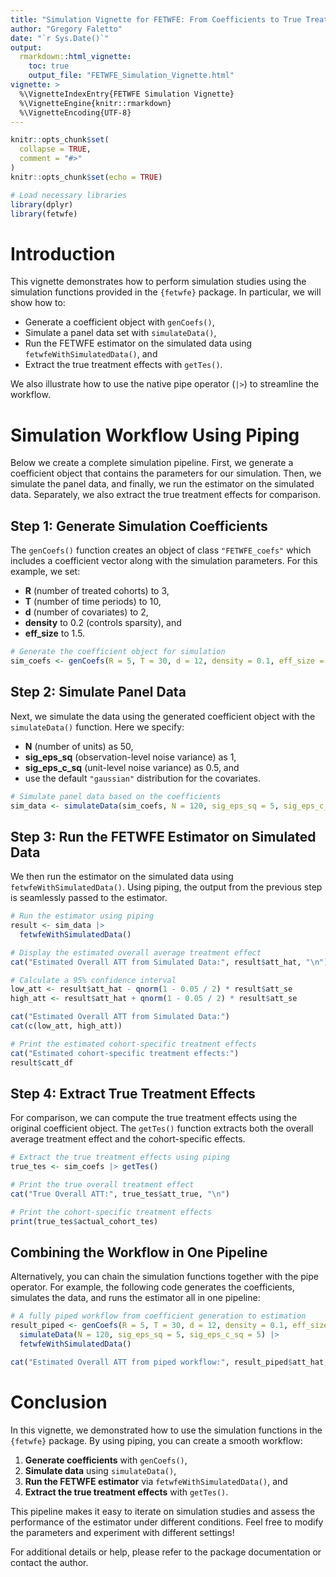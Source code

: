 ```yaml
---
title: "Simulation Vignette for FETWFE: From Coefficients to True Treatment Effects"
author: "Gregory Faletto"
date: "`r Sys.Date()`"
output:
  rmarkdown::html_vignette:
    toc: true
    output_file: "FETWFE_Simulation_Vignette.html"
vignette: >
  %\VignetteIndexEntry{FETWFE Simulation Vignette}
  %\VignetteEngine{knitr::rmarkdown}
  %\VignetteEncoding{UTF-8}
---
```


```r
knitr::opts_chunk$set(
  collapse = TRUE,
  comment = "#>"
)
knitr::opts_chunk$set(echo = TRUE)

```

```r
# Load necessary libraries
library(dplyr)
library(fetwfe)
```

# Introduction

This vignette demonstrates how to perform simulation studies using the simulation functions provided in the `{fetwfe}` package. In particular, we will show how to:
  
- Generate a coefficient object with `genCoefs()`,
- Simulate a panel data set with `simulateData()`,
- Run the FETWFE estimator on the simulated data using `fetwfeWithSimulatedData()`, and
- Extract the true treatment effects with `getTes()`.

We also illustrate how to use the native pipe operator (`|>`) to streamline the workflow.

# Simulation Workflow Using Piping

Below we create a complete simulation pipeline. First, we generate a coefficient object that contains the parameters for our simulation. Then, we simulate the panel data, and finally, we run the estimator on the simulated data. Separately, we also extract the true treatment effects for comparison.

## Step 1: Generate Simulation Coefficients

The `genCoefs()` function creates an object of class `"FETWFE_coefs"` which includes a coefficient vector along with the simulation parameters. For this example, we set:
  
- **R** (number of treated cohorts) to 3,
- **T** (number of time periods) to 10,
- **d** (number of covariates) to 2,
- **density** to 0.2 (controls sparsity), and
- **eff_size** to 1.5.

```r
# Generate the coefficient object for simulation
sim_coefs <- genCoefs(R = 5, T = 30, d = 12, density = 0.1, eff_size = 2, seed = 101)
```

## Step 2: Simulate Panel Data

Next, we simulate the data using the generated coefficient object with the `simulateData()` function. Here we specify:

- **N** (number of units) as 50,
- **sig_eps_sq** (observation-level noise variance) as 1,
- **sig_eps_c_sq** (unit-level noise variance) as 0.5, and
- use the default `"gaussian"` distribution for the covariates.

```r
# Simulate panel data based on the coefficients
sim_data <- simulateData(sim_coefs, N = 120, sig_eps_sq = 5, sig_eps_c_sq = 5, distribution = "gaussian")
```

## Step 3: Run the FETWFE Estimator on Simulated Data

We then run the estimator on the simulated data using `fetwfeWithSimulatedData()`. Using piping, the output from the previous step is seamlessly passed to the estimator.

```r
# Run the estimator using piping
result <- sim_data |>
  fetwfeWithSimulatedData()

# Display the estimated overall average treatment effect
cat("Estimated Overall ATT from Simulated Data:", result$att_hat, "\n")

# Calculate a 95% confidence interval
low_att <- result$att_hat - qnorm(1 - 0.05 / 2) * result$att_se
high_att <- result$att_hat + qnorm(1 - 0.05 / 2) * result$att_se

cat("Estimated Overall ATT from Simulated Data:")
cat(c(low_att, high_att))

# Print the estimated cohort-specific treatment effects
cat("Estimated cohort-specific treatment effects:")
result$catt_df

```

## Step 4: Extract True Treatment Effects

For comparison, we can compute the true treatment effects using the original coefficient object. The `getTes()` function extracts both the overall average treatment effect and the cohort-specific effects.

```r
# Extract the true treatment effects using piping
true_tes <- sim_coefs |> getTes()

# Print the true overall treatment effect
cat("True Overall ATT:", true_tes$att_true, "\n")

# Print the cohort-specific treatment effects
print(true_tes$actual_cohort_tes)
```

## Combining the Workflow in One Pipeline

Alternatively, you can chain the simulation functions together with the pipe operator. For example, the following code generates the coefficients, simulates the data, and runs the estimator all in one pipeline:

```r
# A fully piped workflow from coefficient generation to estimation
result_piped <- genCoefs(R = 5, T = 30, d = 12, density = 0.1, eff_size = 2, seed = 2025) |>
  simulateData(N = 120, sig_eps_sq = 5, sig_eps_c_sq = 5) |>
  fetwfeWithSimulatedData()

cat("Estimated Overall ATT from piped workflow:", result_piped$att_hat, "\n")
```

# Conclusion

In this vignette, we demonstrated how to use the simulation functions in the `{fetwfe}` package. By using piping, you can create a smooth workflow:
  
1. **Generate coefficients** with `genCoefs()`,
2. **Simulate data** using `simulateData()`,
3. **Run the FETWFE estimator** via `fetwfeWithSimulatedData()`, and
4. **Extract the true treatment effects** with `getTes()`.

This pipeline makes it easy to iterate on simulation studies and assess the performance of the estimator under different conditions. Feel free to modify the parameters and experiment with different settings!

For additional details or help, please refer to the package documentation or contact the author.
